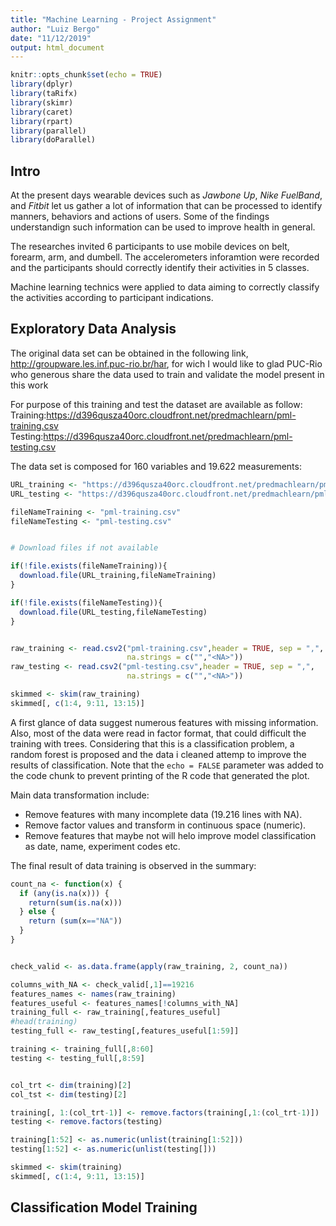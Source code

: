 ```yaml
---
title: "Machine Learning - Project Assignment"
author: "Luiz Bergo"
date: "11/12/2019"
output: html_document
---
```


```r
knitr::opts_chunk$set(echo = TRUE)
library(dplyr)
library(taRifx)
library(skimr)
library(caret)
library(rpart)
library(parallel)
library(doParallel)
```

## Intro

At the present days wearable devices such as *Jawbone Up*, *Nike FuelBand*, and *Fitbit* let us gather a lot of information that can be processed to identify manners, behaviors and actions of users. Some of the findings understandign such information can be used to improve health in general.  

The researches invited 6 participants to use mobile devices on belt, forearm, arm, and dumbell. The accelerometers inforamtion were recorded and the participants should correctly identify their activities in 5 classes.   

Machine learning technics were applied to data aiming to correctly classify the activities according to participant indications.


## Exploratory Data Analysis

The original data set can be obtained in the following link, <http://groupware.les.inf.puc-rio.br/har>, for wich I would like to glad PUC-Rio who generous share the data used to train and validate the model present in this work

For purpose of this training and test the dataset are available as follow:  
Training:<https://d396qusza40orc.cloudfront.net/predmachlearn/pml-training.csv>  
Testing:<https://d396qusza40orc.cloudfront.net/predmachlearn/pml-testing.csv>  



The data set is composed for 160 variables and 19.622 measurements:


```r
URL_training <- "https://d396qusza40orc.cloudfront.net/predmachlearn/pml-training.csv"
URL_testing <- "https://d396qusza40orc.cloudfront.net/predmachlearn/pml-testing.csv"

fileNameTraining <- "pml-training.csv"
fileNameTesting <- "pml-testing.csv"


# Download files if not available

if(!file.exists(fileNameTraining)){
  download.file(URL_training,fileNameTraining) 
}

if(!file.exists(fileNameTesting)){
  download.file(URL_testing,fileNameTesting)
}


raw_training <- read.csv2("pml-training.csv",header = TRUE, sep = ",", 
                          na.strings = c("","<NA>"))
raw_testing <- read.csv2("pml-testing.csv",header = TRUE, sep = ",", 
                          na.strings = c("","<NA>"))

skimmed <- skim(raw_training)
skimmed[, c(1:4, 9:11, 13:15)]

```

A first glance of data suggest numerous features with missing information. Also, most of the data were read in factor format, that could difficult the training with trees. Considering that this is a classification problem, a random forest is proposed and the data i cleaned attemp to improve the results of classification. Note that the `echo = FALSE` parameter was added to the code chunk to prevent printing of the R code that generated the plot.  

Main data transformation include:  

- Remove features with many incomplete data (19.216 lines with NA).  
- Remove factor values and transform in continuous space (numeric).  
- Remove features that maybe not will helo improve model classification as date, name, experiment codes etc.  

The final result of data training is observed in the summary:


```r
count_na <- function(x) {
  if (any(is.na(x))) {
    return(sum(is.na(x)))
  } else {
    return (sum(x=="NA"))
  }
}


check_valid <- as.data.frame(apply(raw_training, 2, count_na))

columns_with_NA <- check_valid[,1]==19216
features_names <- names(raw_training)
features_useful <- features_names[!columns_with_NA]
training_full <- raw_training[,features_useful]
#head(training)
testing_full <- raw_testing[,features_useful[1:59]]

training <- training_full[,8:60]
testing <- testing_full[,8:59]


col_trt <- dim(training)[2]
col_tst <- dim(testing)[2]

training[, 1:(col_trt-1)] <- remove.factors(training[,1:(col_trt-1)])
testing <- remove.factors(testing)

training[1:52] <- as.numeric(unlist(training[1:52]))
testing[1:52] <- as.numeric(unlist(testing[]))

skimmed <- skim(training)
skimmed[, c(1:4, 9:11, 13:15)]

```

## Classification Model Training



